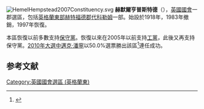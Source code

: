 [[File:HemelHempstead2007Constituency.svg|right]]
'''赫默爾亨普斯特德'''（{{lang-en|Hemel Hempstead}}），[[英國|英國]][[英國國會|國會]]一郡選區，包括[[英格蘭|英格蘭]][[英格蘭東|東部]][[赫特福德郡|赫特福德郡]][[代科勒姆|代科勒姆]]一部。始設於1918年，1983年撤銷，1997年恢復。

本區恢復以前多數支持[[保守黨_(英國)|保守黨]]。恢復以來在2005年以前支持[[工黨_(英國)|工黨]]，此後又再支持保守黨。[[2010年英國大選|2010年大選中]][[邁克·潘寧|邁克·潘寧]]以50.0%選票勝出該區<ref name="">{{cite news
|publisher=[[英國廣播公司|英國廣播公司]]
|date=2010年5月7日
|title=Election 2010/Constituency/Hemel Hempstead
|url=http://news.bbc.co.uk/1/shared/election2010/results/constituency/c12.stm
|accessdate=2010年6月18日
|archive-date=2020年3月28日
|archive-url=https://web.archive.org/web/20200328140203/http://news.bbc.co.uk/1/shared/election2010/results/constituency/c12.stm
|dead-url=no
}}</ref>連任成功。

==参考文献==
<div class="references-small">
<references></references>
</div>
[[Category:英國國會選區_(英格蘭東)|Category:英國國會選區 (英格蘭東)]]
{{DEFAULTSORT:Hemel Hempstead (UK Parliament constituency)}}